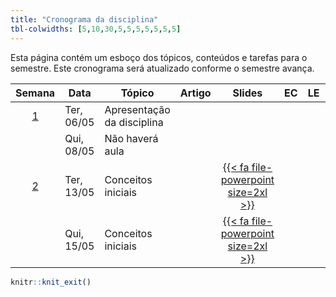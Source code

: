 ```yaml
---
title: "Cronograma da disciplina"
tbl-colwidths: [5,10,30,5,5,5,5,5,5,5]
---
```


Esta página contém um esboço dos tópicos, conteúdos e tarefas para o semestre. Este cronograma será atualizado conforme o semestre avança.

<!-- https://fontawesome.com/search?o=r&m=free -->
<!-- https://jpswalsh.github.io/academicons/ -->


<!-- [{{< fa file-pdf size=2xl >}}](/weeks/week-1.html#prepare){aria-label="Week 1 summary"}  |  [️](/slides/lec-1.html "Lecture slides"){aria-label="Lecture 1 slides"}  |       [{{< fa laptop-file size=2xl >}}](/ae/ae-0-movies.html "Application exercise"){aria-label="Application Exercise 0 instructions"} -->

<!-- {{< fa brands r-project size=2xl >}}  -  scripts -->
<!-- {{< fa file-powerpoint size=2xl >}}   -  slides -->
<!-- {{< fa laptop-file size=2xl >}}  -  estudo de caso -->
<!-- {{< fa file-pdf size=2xl >}}  -  artigo -->
<!-- {{< fa table size=2xl >}}  -  tabelas estatisticas -->
<!-- {{< fa-solid fa-file-lines size=2xl >}}  -  exercicios -->

::: column-screen-inset-right
| Semana | Data | Tópico | Artigo | Slides |EC |LE |Script  | Avaliação | Projeto |
|:------:|--------|--------|:------:|:------:|:------:|:------:|:------:|:------:|:------:|
|  [1](programacao/semana-1.html)  | Ter, 06/05 | Apresentação da disciplina |  |  |  |  | | 
|  | Qui, 08/05 | Não haverá aula | |  | | | | | |
|  [2](programacao/semana-2.html)  | Ter, 13/05 | Conceitos iniciais | | [{{< fa file-powerpoint size=2xl >}}](/aulas/Conceitos%20iniciais/conceitos_iniciais.html "Conceitos iniciais"){aria-label="Conceitos iniciais"} | | | | | | 
|  | Qui, 15/05 | Conceitos iniciais | | [{{< fa file-powerpoint size=2xl >}}](/aulas/Conceitos%20iniciais/conceitos_iniciais.html "Conceitos iniciais"){aria-label="Conceitos iniciais"} | | | | | |
<!-- |  [3](programacao/semana-3.html)  | Seg, 25/11 | Conceitos básicos | [{{< fa file-pdf size=2xl >}}](artigos/Entendendo_analise_estatistica.pdf)  | [{{< fa file-powerpoint size=2xl >}}️](aulas/Conceitos%20básicos/index.html "Conceitos básicos"){aria-label="Conceitos básicos"}        |  |  |   | -->
<!-- |                           | Qua, 27/11 | Conceitos básicos |  | [{{< fa file-powerpoint size=2xl >}}️](aulas/Conceitos%20básicos/index.html "Conceitos básicos"){aria-label="Conceitos básicos"}   |[ {{< fa laptop-file size=2xl >}}](estudos_de_casos/estudo02.html "Estudo de caso 02"){aria-label="Estudo de caso 02"}  |  | [{{< fa brands r-project size=2xl >}}](/analise_dados/recem_nascidos.html "Script análise de dados"){aria-label="Script análise de dados"} |  |    -->
<!-- |  [4](programacao/semana-4.html)  | Seg, 02/12 | Relato (Série) de casos | [{{< fa file-pdf size=2xl >}}](artigos/relato_de_caso_coronavirus_coracao.pdf) | [{{< fa file-powerpoint size=2xl >}}️](/aulas/Planejamento/index.html "Relato e Séries de casos"){aria-label="Relato e Séries de casos"}    |  |  ||    -->
<!-- |                           | Qua, 04/11 | Estudos de coorte | [{{< fa file-pdf size=2xl >}}](artigos/impacto_funcionalidade_idosos_estudo_coorte.pdf) | [{{< fa file-powerpoint size=2xl >}}️](/aulas/Planejamento/#/estudos-observacionais-analíticos "Estudos de coorte"){aria-label="Estudos de coorte"}  |  |  |  |  |   -->
<!-- |  [5](programacao/semana-5.html)  | Seg, 09/12 | Não haverá aula! (Encontro de Saberes) |  | |  |  ||    -->
<!-- |                           | Qua, 11/12 | Não haverá aula! (Encontro de Saberes) |  |  |  |  |  |  |   -->
<!-- |  [6](programacao/semana-6.html)  | Seg, 16/12 | Estudos caso-controle | [{{< fa file-pdf size=2xl >}}](artigos/fatores_cancer_boca_caso_controle.pdf) | [{{< fa file-powerpoint size=2xl >}}️](/aulas/Planejamento/#/estudo-caso-controle  "Estudos caso-controle"){aria-label="Estudos caso-controle"}    |  |  || -->
<!-- |                           | Qua, 18/12 | Não haverá aula!  |  |  |  |  |  |  |  -->
<!-- |     | 23/12 a 19/01  | Recesso Acadêmico |         |  | | | | | -->
<!-- |  [7](programacao/semana-7.html)  | Seg, 20/01 | Estudos Transversais | [{{< fa file-pdf size=2xl >}}](artigos/Prevalência_fatores_associados_bruxismo_estudo_transversal.pdf) | [{{< fa file-powerpoint size=2xl >}}️   ](/aulas/Planejamento/#/estudos-transversais "Estudos transversais"){aria-label="Estudos transversais"}  |  |  |  |  | -->
<!-- |                           | Qua, 22/01 | Estudos Ecológicos | [{{< fa file-pdf size=2xl >}}](artigos/Aumento_das_internações_por_síndrome_de_Guillain-Barré_no_Brasil_estudo_ecológico.pdf) | [{{< fa file-powerpoint size=2xl >}}️   ](/aulas/Planejamento/#estudos-ecológicos "Estudos ecológicos"){aria-label="Estudos ecológicos"}  |  |  |  |  | -->
<!-- |  [8](programacao/semana-8.html)  | Seg, 27/01 | Ensaios clínicos aleatorizados | [{{< fa file-pdf size=2xl >}}](artigos/Administração orofaríngea de colostro em recém-nascidos com gastrosquise_ensaio clínico randomizado.pdf) | [{{< fa file-powerpoint size=2xl >}}️   ](/aulas/Planejamento/#estudos-experimentais "Ensaios Clínicos Aleatorizados"){aria-label="Ensaios Clínicos Aleatorizados"}  |  |  |  |  | -->
<!-- |                           | Qua, 29/01 | Não haverá aula!  |  |  |  |  |  |  | -->
<!-- |  [9](programacao/semana-9.html)  | Seg, 03/02 | Não haverá aula! |   |  |  | [{{< fa file-lines size=2xl >}}️   ](/exercicios/lista01.html "Lista de Exercícios 01"){aria-label="Lista de Exercícios 01"}   |  | -->
<!-- |                           | Qua, 05/02 | Outros tipos de estudos  |  |[{{< fa file-powerpoint size=2xl >}}️   ](/aulas/Planejamento/#outros-tipos-de-estudo "Outros tipos de estudo"){aria-label="Outros tipos de estudo"}   |  |  |  |  | -->
<!-- |  [10](programacao/semana-10.html)  | Seg, 10/02 | Ensaios clínicos no R |   |[{{< fa file-powerpoint size=2xl >}}️   ](/aulas/Planejamento/ensaios_no_R.html "Ensaios clínicos no R"){aria-label="Ensaios clínicos no R"}   |[ {{< fa laptop-file size=2xl >}}](estudos_de_casos/estudo03.html "Estudo de caso 03"){aria-label="Estudo de caso 03"}   | |[{{< fa brands r-project size=2xl >}}](/analise_dados/ensaio_clinico.html "Script análise de dados"){aria-label="Script análise de dados"}    | -->
<!-- |                           | Qua, 12/02 | Testes diagnósticos  |[{{< fa file-pdf size=2xl >}}](/artigos/Entendendo os testes diagnósticos_P1.pdf)  |[{{< fa file-powerpoint size=2xl >}}️   ](/aulas/Testes%20diagnósticos/testesDiagnosticos.html "Testes diagnósticos"){aria-label="Testes diagnósticos"}   |  |  |  |  | -->
<!-- |  [11](programacao/semana-11.html)  | Seg, 17/02 | Prof. Eduardo Bearzoti | [{{< fa file-pdf size=2xl >}}](/Material Prof Eduardo Bearzoti/Artigo_Original.pdf)  |[{{< fa file-powerpoint size=2xl >}}](/Material Prof Eduardo Bearzoti/Seminario1_Cad.pdf "Razão de chances: Aplicações na área da saúde"){aria-label="Razão de chances: Aplicações na área da saúde"}   |[ {{< fa laptop-file size=2xl >}}](/Material Prof Eduardo Bearzoti/Estudo_Caso_Interpretacao.pdf "Estudo de caso"){aria-label="Estudo de caso"}   | |   | -->
<!-- |                           | Qua, 19/02 | Prof. Eduardo Bearzoti |   |[{{< fa file-powerpoint size=2xl >}}](/Material Prof Eduardo Bearzoti/Seminario2_Cad.pdf "Estudos de Casos na Área da Saúde"){aria-label="Estudos de Casos na Área da Saúde"}   |[ {{< fa laptop-file size=2xl >}}](/Material Prof Eduardo Bearzoti/Relatorio_COVID.pdf "Estudo de caso"){aria-label="Estudo de caso"}   | |   | -->
<!-- |  [12](programacao/semana-12.html)  | Seg, 24/02 | Testes diagnósticos | [{{< fa file-pdf size=2xl >}}](artigos/Teste Rapido para Deteccao da Infeccao pelo HIV-1 em Gestantes.pdf)  |[{{< fa file-powerpoint size=2xl >}}️   ](/aulas/Testes%20diagnósticos/testesDiagnosticos.html#/valor-de-predição-de-um-teste "Testes diagnósticos"){aria-label="Testes diagnósticos"}   |   | |   | -->
<!-- |                           | Qua, 26/02 | Testes diagnósticos |   |[{{< fa file-powerpoint size=2xl >}}️   ](/aulas/Testes%20diagnósticos/testesDiagnosticos.html#/combinação-em-paralelo "Testes diagnósticos"){aria-label="Testes diagnósticos"}   |    | [{{< fa file-lines size=2xl >}}️   ](/exercicios/lista02.html "Lista de Exercícios 02"){aria-label="Lista de Exercícios 02"}|   | -->
<!-- |     | Seg, 03/03 | Carnaval  |  |  |  |  |  |  |  -->
<!-- |     | Qua, 05/03  | Carnaval |         |  | | | | | -->
<!-- |  [13](programacao/semana-13.html)  | Seg, 10/03 | Não haverá aula! |   |   |   | |   | -->
<!-- |                           | Qua, 12/03 |  Não haverá aula! |   |   |   | |   | -->
<!-- |  [14](programacao/semana-14.html)  | Seg, 17/03 | Testes diagnósticos no R |   |[{{< fa file-powerpoint size=2xl >}}️   ](/aulas/Testes%20diagnósticos/testes_R.html "Testes diagnósticos no R"){aria-label="Testes diagnósticos no R"}   |  [ {{< fa laptop-file size=2xl >}}](estudos_de_casos/estudo04.html "Estudo de caso 04"){aria-label="Estudo de caso 04"}  | |  [{{< fa brands r-project size=2xl >}}](/analise_dados/teste_diabetes.html "Script análise de dados"){aria-label="Script análise de dados"} | -->
<!-- |                           | Qua, 20/03 |  Modelos de regressão logística e riscos proporcionais |[{{< fa file-pdf size=2xl >}}](/artigos/Fatores associados à obesidade em idosos.pdf)   |[{{< fa file-powerpoint size=2xl >}}️   ](/aulas/ModeloLogistico_cox/logistico_cox.html#/title-slide "Modelos logístico e riscos proporcionais"){aria-label="Modelos logístico e riscos proporcionais"}   |    | |   | -->
<!-- |  [15](programacao/semana-15.html)  | Seg, 24/03 |  Modelos de regressão logística e riscos proporcionais |[{{< fa file-pdf size=2xl >}}](/artigos/Uso da regressão de Cox para estimar fatores associados a óbito.pdf)   |[{{< fa file-powerpoint size=2xl >}}️   ](/aulas/ModeloLogistico_cox/logistico_cox.html#/modelo-de-riscos-proporcionais-cox "Modelos logístico e riscos proporcionais"){aria-label="Modelos logístico e riscos proporcionais"}   |    | |   | -->
<!-- |                           | Qua, 27/03 |  Não haverá aula! |   |   |    | |   | -->
:::

```r
knitr::knit_exit()
```

